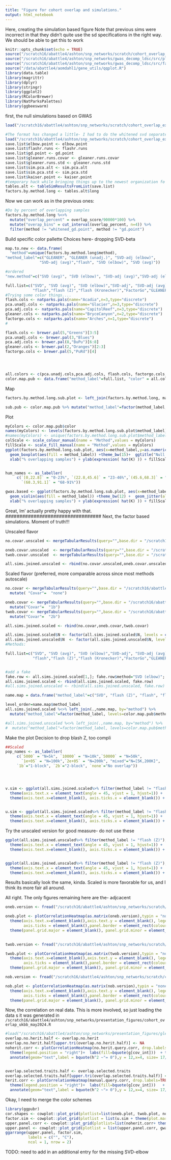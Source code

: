 ```yaml
---
title: "Figure for cohort overlap and simulations."
output: html_notebook
---
```

Here, creating the simulation based figure
Note that previous sims were incorrect in that they didn't quite use the sd specifications in the right way. We should be able to get this to work
```r
knitr::opts_chunk$set(echo = TRUE)
source("/scratch16/abattle4/ashton/snp_networks/scratch/cohort_overlap_exploration/gwas_sim_style/simulation_processing_tools.R")
source("/scratch16/abattle4/ashton/snp_networks/gwas_decomp_ldsc/src/plot_functions.R")
source("/scratch16/abattle4/ashton/snp_networks/gwas_decomp_ldsc/src/factorization_methods.R")
source("/data/abattle4/aomdahl1/gene_utils/qqplot.R")
library(data.table)
library(magrittr)
library(dplyr)
library(stringr)
library(ggplot2)
library(RColorBrewer)
library(NatParksPalettes)
library(ggbeeswarm)

```

first, the null simulations based on GWAS
```r
load("/scratch16/abattle4/ashton/snp_networks/scratch/cohort_overlap_exploration/gwas_sim_style/null_matrix_spearman/N30000_multi-overlap_SD-1_h2-0-0_bmi-like.SCALED_Aug2024/null_covarfactorization.summaries.RData")

#The format has changed a little- I had to do the whitened svd separately
load("/scratch16/abattle4/ashton/snp_networks/scratch/cohort_overlap_exploration/gwas_sim_style/null_matrix_spearman/N30000_multi-overlap_SD-1_h2-0-0_bmi-like.SCALED_Aug2024/null_covarfactorization.summaries.WHITENED_PCA.RData")
save.list$elbow.point <- elbow.point
save.list$flashr.runs <- flashr.runs
save.list$gd.point <- gd.point
save.list$gleaner.runs.covar <- gleaner.runs.covar
save.list$gleaner.runs.std <- gleaner.runs.std
save.list$sim.pca.alt <- sim.pca.alt
save.list$sim.pca.std <- sim.pca.std
save.list$kaiser.point <- kaiser.point
#temporary hack while bringing things up to the newest organization fo the software
tables.alt <- tableSimResultsFromList(save.list)
factors.by.method.long <- tables.alt$long
```
Now we can work as in the previous ones:
```r
#Do by percent of overlapping samples
factors.by.method.long %<>% 
  mutate("overlap_percent" = overlap_score/90000*100) %>%  
  mutate("overap_bins" = cut_interval(overlap_percent, n=4)) %>% 
  filter(method != "whitened_gd.point", method != "gd.point")

```
Build specific color pallette
Choices here- dropping SVD-beta
```r
map.to.new <- data.frame(
  "method"=unique(factors.by.method.long$method),
"method_label"=c("GLEANER", "GLEANER (unadj.)", "SVD-adj (elbow)", 
               "SVD-adj (avg)","flash", "SVD (elbow)", "SVD (avg)"))

#ordered
"new.method"=c("SVD (avg)", "SVD (elbow)", "SVD-adj (avg)","SVD-adj (elbow)","flash", "GLEANER (unadj.)","GLEANER")

full.list=c("SVD", "SVD (avg)", "SVD (elbow)","SVD-adj", "SVD-adj (avg)","SVD-adj (elbow)",
            "flash","flash (Z)","flash (Kronecker)","FactorGo","GLEANER (unadj.)","GLEANER")
#Trying some color things....
flash.cols <- natparks.pals(name="Acadia",n=3,type="discrete")
pca.unadj.cols <- natparks.pals(name="Glacier",n=3,type="discrete")
pca.adj.cols <- natparks.pals(name="CapitolReef",n=3,type="discrete")
gleaner.cols <- natparks.pals(name="BryceCanyon",n=2,type="discrete")
factorgo.cols <- natparks.pals(name="Arches",n=1,type="discrete")
#

flash.cols <- brewer.pal(5,"Greens")[3:5]
pca.unadj.cols <- brewer.pal(3,"Blues")
pca.adj.cols <- brewer.pal(8,"BuPu")[6:8]
gleaner.cols <- brewer.pal(2,"Oranges")[2:3]
factorgo.cols <- brewer.pal(5,"PuRd")[4]




all.colors <- c(pca.unadj.cols,pca.adj.cols, flash.cols, factorgo.cols,gleaner.cols )
color.map.pub <- data.frame("method_label"=full.list, "color" = all.colors)
```

Map
```r
factors.by.method.long.sub.plot <- left_join(factors.by.method.long, map.to.new, by="method") %>% left_join(., color.map.pub, by="method_label")%>%  mutate("method_label"=factor(method_label, levels=color.map.pub$method_label)) %>% arrange(method_label)

sub.pub <- color.map.pub %>% mutate("method_label"=factor(method_label, levels=color.map.pub$method_label)) %>% filter(method_label %in% factors.by.method.long.sub.plot$method_label)

```
Plot
```r

myColors <- color.map.pub$color
names(myColors) <- levels(factors.by.method.long.sub.plot$method_label)
#names(myColors) <- unique(factors.by.method.long.sub.plot$method_label)
colScale <- scale_colour_manual(name = "Method",values = myColors)
fillScale <- scale_fill_manual(name = "Method",values = myColors)
ggplot(factors.by.method.long.sub.plot, aes(x=method_label,y=as.numeric(value), fill=method_label))+
  geom_boxplot(aes(fill = method_label)) +theme_bw(15)+  ggtitle("Null simulation with increasing cohort overlap") + 
  xlab("% overlapping samples") + ylab(expression( hat(K) )) + fillScale + facet_wrap(~overap_bins, nrow = 1)


hum_names <- as_labeller(
     c(`[0,22.8]` = "0-23%", `(22.8,45.6]` = "23-46%",`(45.6,68.3]` = "46-68%", 
       `(68.3,91.1]` = "68-91%"))

gwas.based <- ggplot(factors.by.method.long.sub.plot, aes(x=method_label,y=as.numeric(value), fill=method_label))+
  geom_violin(aes(fill = method_label)) +theme_bw(12) +  geom_jitter(alpha = 0.1,aes(color=method_label))+
  xlab("% overlapping samples") + ylab(expression( hat(K) )) + fillScale + facet_wrap(~overap_bins, nrow = 1,labeller = hum_names, strip.position = "bottom") +  theme(strip.background =element_rect(fill="white")) + colScale + theme(axis.text.x = element_blank(), axis.ticks.x = element_blank())
```
Great, Im' actually pretty happy with that.
##################################
Next, the factor based simulations. Moment of truth!!!

Unscaled flavor
```r
no.covar.unscaled <- mergeTabularResults(query="",base.dir = "/scratch16/abattle4/ashton/snp_networks/scratch/cohort_overlap_exploration/simulating_factors/custom_easy/simulation_outputs/final_sims_june_2024/no_overlap/", scale=FALSE)  %>% mutate("Covar"=  "none")

oneb.covar.unscaled  <- mergeTabularResults(query="",base.dir = "/scratch16/abattle4/ashton/snp_networks/scratch/cohort_overlap_exploration/simulating_factors/custom_easy/simulation_outputs/final_sims_june_2024/1b_overlap/", scale=FALSE) %>%   mutate("Covar"=  "1b")
twob.covar.unscaled  <- mergeTabularResults(query="",base.dir = "/scratch16/abattle4/ashton/snp_networks/scratch/cohort_overlap_exploration/simulating_factors/custom_easy/simulation_outputs/final_sims_june_2024/2b_overlap/", scale=FALSE)  %>%   mutate("Covar"=  "2b")

all.sims.joined.unscaled <- rbind(no.covar.unscaled,oneb.covar.unscaled,twob.covar.unscaled)
```

Scaled flavor (preferred, more comparable across since most methods autoscale)
```r
no.covar <- mergeTabularResults(query="",base.dir = "/scratch16/abattle4/ashton/snp_networks/scratch/cohort_overlap_exploration/simulating_factors/custom_easy/simulation_outputs/final_sims_june_2024/no_overlap/")  %>% 
  mutate( "Covar"=  "none")

oneb.covar <- mergeTabularResults(query="",base.dir = "/scratch16/abattle4/ashton/snp_networks/scratch/cohort_overlap_exploration/simulating_factors/custom_easy/simulation_outputs/final_sims_june_2024/1b_overlap/")  %>% 
  mutate("Covar"=  "1b")
twob.covar <- mergeTabularResults(query="",base.dir = "/scratch16/abattle4/ashton/snp_networks/scratch/cohort_overlap_exploration/simulating_factors/custom_easy/simulation_outputs/final_sims_june_2024/2b_overlap/")  %>% 
  mutate("Covar"=  "2b")

all.sims.joined.scaled <- rbind(no.covar,oneb.covar,twob.covar)

```



```r
all.sims.joined.scaled$N <- factor(all.sims.joined.scaled$N, levels = c("5000","10000","50000","1e+05","2e+05","mixed"))
all.sims.joined.unscaled$N  <- factor(all.sims.joined.unscaled$N, levels = c("5000","10000","50000","1e+05","2e+05","mixed"))
#Methods:

full.list=c("SVD", "SVD (avg)", "SVD (elbow)","SVD-adj", "SVD-adj (avg)","SVD-adj (elbow)",
            "flash","flash (Z)","flash (Kronecker)","FactorGo","GLEANER (unadj.)","GLEANER")


#add a fake
fake.row <- all.sims.joined.scaled[1,]; fake.row$method="SVD (elbow)";  fake.row[,7:35] <- NA
all.sims.joined.scaled <- rbind(all.sims.joined.scaled, fake.row)
#all.sims.joined.unscaled <- rbind(all.sims.joined.unscaled, fake.row)

name.map = data.frame("method_label"=c("SVD", "flash (Z)", "flash", "flash (Kronecker)","SVD (avg)", "GLEANER", "GLEANER (unadj.)", "SVD-adj", "SVD (beta)", "FactorGo", "SVD (elbow)"), "method" = unique(all.sims.joined.scaled$method))

level_order=name.map$method_label
all.sims.joined.scaled %<>% left_join(.,name.map, by="method") %>% 
  mutate("method_label"=factor(method_label, levels=color.map.pub$method_label)) %>% arrange(method_label) %>% filter(method != "SVD_beta",method_label != "flash (Z)")

#all.sims.joined.unscaled %<>% left_join(.,name.map, by="method") %>% 
#  mutate("method_label"=factor(method_label, levels=color.map.pub$method_label)) %>% arrange(method_label) %>% filter(method != #"SVD_beta",method_label != "flash (Z)")

```
Make the plot
Decision to drop blash Z, too compli
```r
##Scaled
pop_names <- as_labeller(
     c(`5000` = "N=5k", `10000` = "N=10k",`50000` = "N=50k", 
       `1e+05` = "N=100k",`2e+05` = "N=200k", "mixed"="N=[5K,200K]",
     `1b`="1-block", `2b`="2-block", `none`="No overlap"))




v.sim <- ggplot(all.sims.joined.scaled%>% filter(method_label != "flash (Z)"), aes(x = method_label, y = yuan_V, fill = method_label)) + geom_boxplot() + facet_grid(Covar~N,labeller = pop_names) +  theme_bw() + xlab("Factorization method") +
  theme(axis.text.x = element_text(angle = 45, vjust = 1, hjust=1)) + 
  theme(axis.text.x=element_blank(), axis.ticks.x = element_blank()) + ylab(bquote(R^2 ~ "with simulated V")) + fillScale +  theme(strip.background =element_rect(fill="white"),legend.position = "left")


u.sim <- ggplot(all.sims.joined.scaled%>% filter(method_label != "flash (Z)"), aes(x = method_label, y = yuan_U, fill = method_label)) + geom_boxplot() + facet_grid(Covar~N,labeller = pop_names) +  theme_bw() +xlab("Factorization method") +
  theme(axis.text.x = element_text(angle = 45, vjust = 1, hjust=1)) + 
  theme(axis.text.x=element_blank(), axis.ticks.x = element_blank()) + ylab(bquote(R^2 ~ "with simulated U")) + fillScale +  theme(strip.background =element_rect(fill="white"), legend.position = "left")

```
Try the unscaled version for good measure- do not use these
```r
ggplot(all.sims.joined.unscaled%>% filter(method_label != "flash (Z)"), aes(x = method_label, y = yuan_V, fill = method_label)) + geom_boxplot() + facet_grid(Covar~N,labeller = pop_names) +  theme_bw() +
  theme(axis.text.x = element_text(angle = 45, vjust = 1, hjust=1)) + 
  theme(axis.text.x=element_blank(), axis.ticks.x = element_blank()) + ylab(bquote(R^2 ~ "with simulated V")) + fillScale +  theme(strip.background =element_rect(fill="white"))


ggplot(all.sims.joined.unscaled%>% filter(method_label != "flash (Z)"), aes(x = method_label, y = yuan_U, fill = method_label)) + geom_boxplot() + facet_grid(Covar~N,labeller = pop_names) +  theme_bw() +
  theme(axis.text.x = element_text(angle = 45, vjust = 1, hjust=1)) + 
  theme(axis.text.x=element_blank(), axis.ticks.x = element_blank()) + ylab(bquote(R^2 ~ "with simulated U")) + fillScale +  theme(strip.background =element_rect(fill="white"))
```
Results basically look the same, kinda. Scaled is more favorable for us, and I think its more fair all around.



All right. The only figures remaining here are the- adjcacent 
```r
oneb.version <- fread("/scratch16/abattle4/ashton/snp_networks/scratch/cohort_overlap_exploration/simulating_factors/custom_easy/simulation_outputs/final_sims_june_2024/1b_overlap/V101_U101_MAF-mix_eur_N-10000_RHO-1b_high_mixed_p_No-1b_high_no/sim1.c_matrix.txt")

oneb.plot <- plotCorrelationHeatmap(as.matrix(oneb.version),typin = "none") + theme_minimal()+
  theme(axis.text.x=element_blank(),axis.text.y = element_blank(), legend.position = "none",
        axis.ticks = element_blank(),panel.border = element_rect(colour = "black", fill=NA, size=5)) + 
  theme(panel.grid.major = element_blank(), panel.grid.minor = element_blank()) + theme(plot.margin = unit(c(0,0,0,0), "cm"))
  
```
```r
twob.version <- fread("/scratch16/abattle4/ashton/snp_networks/scratch/cohort_overlap_exploration/simulating_factors/custom_easy/simulation_outputs/final_sims_june_2024/2b_overlap/V101_U101_MAF-mix_eur_N-10000_RHO-2b_mid_mixed_p_No-2b_high_no/sim1.c_matrix.txt")

twob.plot <- plotCorrelationHeatmap(as.matrix(twob.version),typin = "none") + theme_minimal()+
  theme(axis.text.x=element_blank(),axis.text.y = element_blank(), legend.position = "none",
        axis.ticks = element_blank(),panel.border = element_rect(colour = "black", fill=NA, size=5)) + 
  theme(panel.grid.major = element_blank(), panel.grid.minor = element_blank()) + theme(plot.margin = unit(c(0,0,0,0), "cm"))
```

```r
nob.version <- fread("/scratch16/abattle4/ashton/snp_networks/scratch/cohort_overlap_exploration/simulating_factors/custom_easy/simulation_outputs/final_sims_june_2024/no_overlap/V101_U101_MAF-mix_eur_N-10000_RHO-none_No-none/sim1.c_matrix.txt")

nob.plot <- plotCorrelationHeatmap(as.matrix(nob.version),typin = "none") + theme_minimal()+
  theme(axis.text.x=element_blank(),axis.text.y = element_blank(), legend.position = "none",
        axis.ticks = element_blank(),panel.border = element_rect(colour = "black", fill=NA, size=5)) + 
  theme(panel.grid.major = element_blank(), panel.grid.minor = element_blank())+ theme(plot.margin = unit(c(0,0,0,0), "cm"))
```
Now, the correlation on real data.
This is more involved, so just loading the data s it was generated in `/scratch16/abattle4/ashton/snp_networks/presentation_figures/cohort_overlap_ukbb_may2024.R`
```r
#load("/scratch16/abattle4/ashton/snp_networks/presentation_figures/gleaner_manuscript_draft/ukbb_overlap_dat.RData")
overlap.no.herit.half <- overlap.no.herit
overlap.no.herit.half[upper.tri(overlap.no.herit.half)] <- NA
noherit.corr <- plotCorrelationHeatmap(no.herit.query.corr, drop.labels=TRUE, col_limit=c(-1,1.2), font_size = 8,show.nums = TRUE,print.nums = overlap.no.herit.half) + 
  theme(legend.position = "right")+  labs(fill=bquote(g[cov_int]))  + theme(axis.text = element_blank()) + 
  annotate(geom="text",label = bquote(h^2 ~"= 0"),y = 12,x=4, size= 17/.pt)


overlap.selected.traits.half <- overlap.selected.traits
overlap.selected.traits.half[upper.tri(overlap.selected.traits.half)] <- NA
herit.corr <- plotCorrelationHeatmap(manual.query.corr, drop.labels=TRUE, col_limit=c(-1,1.2), font_size = 8,show.nums = TRUE,print.nums = overlap.selected.traits.half) + 
  theme(legend.position = "right")+  labs(fill=bquote(g[cov_int]))   + theme(axis.text = element_blank()) + 
  annotate(geom="text",label = bquote(h^2 ~"> 0"),y = 12,x=4, size= 17/.pt)

```
Okay, I need to merge the color schemes
```r
library(ggpubr)
cor.shapes <- cowplot::plot_grid(plotlist=list(oneb.plot, twob.plot, nob.plot),ncol=1)
factor.sim <- cowplot::plot_grid(plotlist = list(u.sim + theme(plot.margin = unit(c(0,0,0,0), "cm")),cor.shapes), nrow=1, rel_widths = c(1.2,0.1))
upper.panel.corr <- cowplot::plot_grid(plotlist=list(noherit.corr+ theme(legend.position = "none"), herit.corr ),nrow  =1, rel_widths = c(0.8,1))
upper.panel <- cowplot::plot_grid(plotlist = list(upper.panel.corr, gwas.based + theme(legend.position = "none")), rel_widths = c(1,1),labels = c('A', 'B'), rel_heights = c(0.6,1))
ggarrange(upper.panel, factor.sim,
          labels = c("", "C"),
          ncol = 1, nrow = 2)
```
TODO: need to add in an additional entry for the missing SVD-elbow